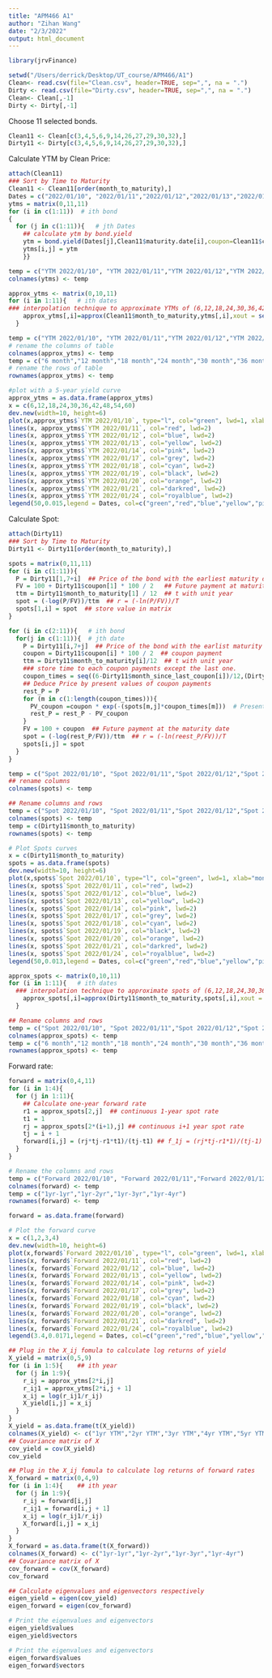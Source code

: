 ```yaml
---
title: "APM466 A1"
author: "Zihan Wang"
date: "2/3/2022"
output: html_document
---
```

```r
library(jrvFinance)
```


```r
setwd("/Users/derrick/Desktop/UT_course/APM466/A1")
Clean<- read.csv(file="Clean.csv", header=TRUE, sep=",", na = ".")
Dirty <- read.csv(file="Dirty.csv", header=TRUE, sep=",", na = ".")
Clean<- Clean[,-1]
Dirty <- Dirty[,-1]
```

Choose 11 selected bonds.
```r
Clean11 <- Clean[c(3,4,5,6,9,14,26,27,29,30,32),]
Dirty11 <- Dirty[c(3,4,5,6,9,14,26,27,29,30,32),]
```

Calculate YTM by Clean Price:
```r
attach(Clean11)
### Sort by Time to Maturity
Clean11 <- Clean11[order(month_to_maturity),]
Dates = c("2022/01/10", "2022/01/11","2022/01/12","2022/01/13","2022/01/14","2022/01/17","2022/01/18","2022/01/19","2022/01/20","2022/01/21","2022/01/24")
ytms = matrix(0,11,11)
for (i in c(1:11))  # ith bond
{
  for (j in c(1:11)){   # jth Dates
    ## calculate ytm by bond.yield
    ytm = bond.yield(Dates[j],Clean11$maturity.date[i],coupon=Clean11$coupon[i],freq =2,price = Clean11[i,6+j],comp.freq = 2)
    ytms[i,j] = ytm
    }}
```

```r
temp = c("YTM 2022/01/10", "YTM 2022/01/11","YTM 2022/01/12","YTM 2022/01/13","YTM 2022/01/14","YTM 2022/01/17","YTM 2022/01/18","YTM 2022/01/19","YTM 2022/01/20","YTM 2022/01/21","YTM 2022/01/24")
colnames(ytms) <- temp
```

```r
approx_ytms <- matrix(0,10,11)
for (i in 1:11){   # ith dates
### interpolation technique to approximate YTMs of (6,12,18,24,30,36,42,48,54,60)
    approx_ytms[,i]=approx(Clean11$month_to_maturity,ytms[,i],xout = seq(6,60,6))$y
  }
```

```r
temp = c("YTM 2022/01/10", "YTM 2022/01/11","YTM 2022/01/12","YTM 2022/01/13","YTM 2022/01/14","YTM 2022/01/17","YTM 2022/01/18","YTM 2022/01/19","YTM 2022/01/20","YTM 2022/01/21","YTM 2022/01/24")
# rename the columns of table
colnames(approx_ytms) <- temp
temp = c("6 month","12 month","18 month","24 month","30 month","36 month","42 month","48 month","54 month","60 month")
# rename the rows of table
rownames(approx_ytms) <- temp
```


```r
#plot with a 5-year yield curve
approx_ytms = as.data.frame(approx_ytms)
x = c(6,12,18,24,30,36,42,48,54,60)
dev.new(width=10, height=6)
plot(x,approx_ytms$`YTM 2022/01/10`, type="l", col="green", lwd=1, xlab="months" ,ylab="YTM",ylim=c(0.006,0.02))
lines(x, approx_ytms$`YTM 2022/01/11`, col="red", lwd=2)
lines(x, approx_ytms$`YTM 2022/01/12`, col="blue", lwd=2)
lines(x, approx_ytms$`YTM 2022/01/13`, col="yellow", lwd=2)
lines(x, approx_ytms$`YTM 2022/01/14`, col="pink", lwd=2)
lines(x, approx_ytms$`YTM 2022/01/17`, col="grey", lwd=2)
lines(x, approx_ytms$`YTM 2022/01/18`, col="cyan", lwd=2)
lines(x, approx_ytms$`YTM 2022/01/19`, col="black", lwd=2)
lines(x, approx_ytms$`YTM 2022/01/20`, col="orange", lwd=2)
lines(x, approx_ytms$`YTM 2022/01/21`, col="darkred", lwd=2)
lines(x, approx_ytms$`YTM 2022/01/24`, col="royalblue", lwd=2)
legend(50,0.015,legend = Dates, col=c("green","red","blue","yellow","pink","grey","cyan","black","orange","darkred","royalblue"),lty=1:2, cex=0.8)
```

Calculate Spot:
```r
attach(Dirty11)
### Sort by Time to Maturity
Dirty11 <- Dirty11[order(month_to_maturity),]
```


```r
spots = matrix(0,11,11)
for (i in c(1:11)){
  P = Dirty11[1,7+i]  ## Price of the bond with the earliest maturity date
  FV = 100 + Dirty11$coupon[1] * 100 / 2   ## Future payment at maturity date
  ttm = Dirty11$month_to_maturity[1] / 12  ## t with unit year
  spot = (-log(P/FV))/ttm  ## r = (-ln(P/FV))/T
  spots[1,i] = spot  ## store value in matrix
}
```

```r
for (i in c(2:11)){   # ith bond
  for(j in c(1:11)){  # jth date
    P = Dirty11[i,7+j]  ## Price of the bond with the earlist maturity date
    coupon = Dirty11$coupon[i] * 100 / 2  ## coupon payment
    ttm = Dirty11$month_to_maturity[i]/12  ## t with unit year
    ### store time to each coupon payments except the last one.
    coupon_times = seq((6-Dirty11$month_since_last_coupon[i])/12,(Dirty11$month_to_maturity[i]-1)/12,0.5)
    ## Deduce Price by present values of coupon payments
    rest_P = P
    for (m in c(1:length(coupon_times))){
      PV_coupon =coupon * exp(-(spots[m,j]*coupon_times[m]))  # Present value of the coupons
      rest_P = rest_P - PV_coupon
    }
    FV = 100 + coupon  ## Future payment at the maturity date
    spot = (-log(rest_P/FV))/ttm  ## r = (-ln(reest_P/FV))/T
    spots[i,j] = spot
  }
}
```

```r
temp = c("Spot 2022/01/10", "Spot 2022/01/11","Spot 2022/01/12","Spot 2022/01/13","Spot 2022/01/14","Spot 2022/01/17","Spot 2022/01/18","Spot 2022/01/19","Spot 2022/01/20","Spot 2022/01/21","Spot 2022/01/24")
## rename columns
colnames(spots) <- temp

```

```r
## Rename columns and rows
temp = c("Spot 2022/01/10", "Spot 2022/01/11","Spot 2022/01/12","Spot 2022/01/13","Spot 2022/01/14","Spot 2022/01/17","Spot 2022/01/18","Spot 2022/01/19","Spot 2022/01/20","Spot 2022/01/21","Spot 2022/01/24")
colnames(spots) <- temp
temp = c(Dirty11$month_to_maturity)
rownames(spots) <- temp
```




```r
# Plot Spots curves
x = c(Dirty11$month_to_maturity)
spots = as.data.frame(spots)
dev.new(width=10, height=6)
plot(x,spots$`Spot 2022/01/10`, type="l", col="green", lwd=1, xlab="months" ,ylab="spot rate",ylim=c(0.004,0.018))
lines(x, spots$`Spot 2022/01/11`, col="red", lwd=2)
lines(x, spots$`Spot 2022/01/12`, col="blue", lwd=2)
lines(x, spots$`Spot 2022/01/13`, col="yellow", lwd=2)
lines(x, spots$`Spot 2022/01/14`, col="pink", lwd=2)
lines(x, spots$`Spot 2022/01/17`, col="grey", lwd=2)
lines(x, spots$`Spot 2022/01/18`, col="cyan", lwd=2)
lines(x, spots$`Spot 2022/01/19`, col="black", lwd=2)
lines(x, spots$`Spot 2022/01/20`, col="orange", lwd=2)
lines(x, spots$`Spot 2022/01/21`, col="darkred", lwd=2)
lines(x, spots$`Spot 2022/01/24`, col="royalblue", lwd=2)
legend(50,0.013,legend = Dates, col=c("green","red","blue","yellow","pink","grey","cyan","black","orange","darkred","royalblue"),lty=1:2, cex=0.8)
```

```r
approx_spots <- matrix(0,10,11)
for (i in 1:11){   # ith dates
  ### interpolation technique to approximate spots of (6,12,18,24,30,36,42,48,54,60)
    approx_spots[,i]=approx(Dirty11$month_to_maturity,spots[,i],xout = seq(6,60,6))$y
  }
```

```r
## Rename columns and rows
temp = c("Spot 2022/01/10", "Spot 2022/01/11","Spot 2022/01/12","Spot 2022/01/13","Spot 2022/01/14","Spot 2022/01/17","Spot 2022/01/18","Spot 2022/01/19","Spot 2022/01/20","Spot 2022/01/21","Spot 2022/01/24")
colnames(approx_spots) <- temp
temp = c("6 month","12 month","18 month","24 month","30 month","36 month","42 month","48 month","54 month","60 month")
rownames(approx_spots) <- temp
```


Forward rate:
```r
forward = matrix(0,4,11)
for (i in 1:4){
  for (j in 1:11){
    ## Calculate one-year forward rate
    r1 = approx_spots[2,j]  ## continuous 1-year spot rate
    t1 = 1 
    rj = approx_spots[2*(i+1),j] ## continuous i+1 year spot rate
    tj = i + 1
    forward[i,j] = (rj*tj-r1*t1)/(tj-t1) ## f_1j = (rj*tj-r1*1)/(tj-1)
  }
}

```

```r
# Rename the columns and rows
temp = c("Forward 2022/01/10", "Forward 2022/01/11","Forward 2022/01/12","Forward 2022/01/13","Forward 2022/01/14","Forward 2022/01/17","Forward 2022/01/18","Forward 2022/01/19","Forward 2022/01/20","Forward 2022/01/21","Forward 2022/01/24")
colnames(forward) <- temp
temp = c("1yr-1yr","1yr-2yr","1yr-3yr","1yr-4yr")
rownames(forward) <- temp

forward = as.data.frame(forward)

```



```r
# Plot the forward curve
x = c(1,2,3,4)
dev.new(width=10, height=6)
plot(x,forward$`Forward 2022/01/10`, type="l", col="green", lwd=1, xlab="months" ,ylab="forward rate",ylim = c(0.0135,0.019))
lines(x, forward$`Forward 2022/01/11`, col="red", lwd=2)
lines(x, forward$`Forward 2022/01/12`, col="blue", lwd=2)
lines(x, forward$`Forward 2022/01/13`, col="yellow", lwd=2)
lines(x, forward$`Forward 2022/01/14`, col="pink", lwd=2)
lines(x, forward$`Forward 2022/01/17`, col="grey", lwd=2)
lines(x, forward$`Forward 2022/01/18`, col="cyan", lwd=2)
lines(x, forward$`Forward 2022/01/19`, col="black", lwd=2)
lines(x, forward$`Forward 2022/01/20`, col="orange", lwd=2)
lines(x, forward$`Forward 2022/01/21`, col="darkred", lwd=2)
lines(x, forward$`Forward 2022/01/24`, col="royalblue", lwd=2)
legend(3.4,0.0171,legend = Dates, col=c("green","red","blue","yellow","pink","grey","cyan","black","orange","darkred","royalblue"),lty=1:2, cex=0.8)
```


```r
## Plug in the X_ij fomula to calculate log returns of yield
X_yield = matrix(0,5,9)
for (i in 1:5){    ## ith year
  for (j in 1:9){
    r_ij = approx_ytms[2*i,j]
    r_ij1 = approx_ytms[2*i,j + 1]
    x_ij = log(r_ij1/r_ij)
    X_yield[i,j] = x_ij
  }
}
X_yield = as.data.frame(t(X_yield))
colnames(X_yield) <- c("1yr YTM","2yr YTM","3yr YTM","4yr YTM","5yr YTM")
## Covariance matrix of X
cov_yield = cov(X_yield)
cov_yield
```


```r
## Plug in the X_ij fomula to calculate log returns of forward rates
X_forward = matrix(0,4,9)
for (i in 1:4){    ## ith year
  for (j in 1:9){
    r_ij = forward[i,j]
    r_ij1 = forward[i,j + 1]
    x_ij = log(r_ij1/r_ij)
    X_forward[i,j] = x_ij
  }
}
X_forward = as.data.frame(t(X_forward))
colnames(X_forward) <- c("1yr-1yr","1yr-2yr","1yr-3yr","1yr-4yr")
## Covariance matrix of X
cov_forward = cov(X_forward)
cov_forward
```



```r
## Calculate eigenvalues and eigenvectors respectively
eigen_yield = eigen(cov_yield)
eigen_forward = eigen(cov_forward)
```

```r
# Print the eigenvalues and eigenvectors
eigen_yield$values
eigen_yield$vectors
```

```r
# Print the eigenvalues and eigenvectors
eigen_forward$values
eigen_forward$vectors
```
